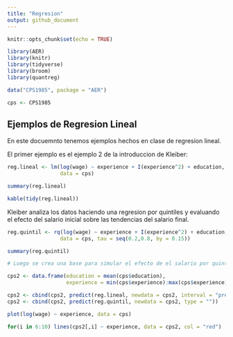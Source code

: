 ```yaml
---
title: "Regresion"
output: github_document
---
```


```r


knitr::opts_chunk$set(echo = TRUE)

library(AER)
library(knitr)
library(tidyverse)
library(broom)
library(quantreg)

data("CPS1985", package = "AER")

cps <- CPS1985

```

## Ejemplos de Regresion Lineal

En este docuemnto tenemos ejemplos hechos en clase de regresion lineal.

El primer ejemplo es el ejemplo 2 de la introduccion de Kleiber:

```r

reg.lineal <- lm(log(wage) ~ experience + I(experience^2) + education,
                 data = cps)

summary(reg.lineal)

kable(tidy(reg.lineal))


```

Kleiber analiza los datos haciendo una regresion por quintiles y evaluando el efecto del salario inicial sobre las tendencias del salario final.

```r

reg.quintil <- rq(log(wage) ~ experience + I(experience^2) + education,
                 data = cps, tau = seq(0.2,0.8, by = 0.15))

summary(reg.quintil)

# Luego se crea una base para simular el efecto de el salario por quintil. Se mantiene la educación constante y se recorre todos los niveles de experiencia

cps2 <- data.frame(education = mean(cps$education), 
                   experience = min(cps$experience):max(cps$experience))

cps2 <- cbind(cps2, predict(reg.lineal, newdata = cps2, interval = "prediction"))
cps2 <- cbind(cps2, predict(reg.quintil, newdata = cps2, type = ""))

plot(log(wage) ~ experience, data = cps)

for(i in 6:10) lines(cps2[,i] ~ experience, data = cps2, col = "red")


```

